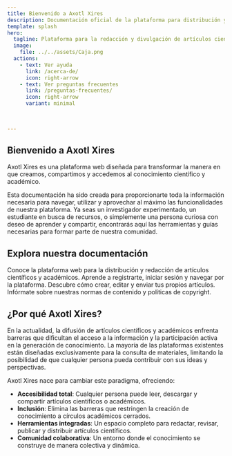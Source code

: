 ```yaml
---
title: Bienvenido a Axotl Xires
description: Documentación oficial de la plataforma para distribución y redacción de artículos científicos y académicos
template: splash
hero:
  tagline: Plataforma para la redacción y divulgación de artículos científicos y académicos.
  image:
    file: ../../assets/Caja.png
  actions:
    - text: Ver ayuda
      link: /acerca-de/
      icon: right-arrow
    - text: Ver preguntas frecuentes
      link: /preguntas-frecuentes/
      icon: right-arrow
      variant: minimal

	  
	  
---
```



## Bienvenido a Axotl Xires

Axotl Xires es una plataforma web diseñada para transformar la manera en que creamos, compartimos y accedemos al conocimiento científico y académico.

Esta documentación ha sido creada para proporcionarte toda la información necesaria para navegar, utilizar y aprovechar al máximo las funcionalidades de nuestra plataforma. Ya seas un investigador experimentado, un estudiante en busca de recursos, o simplemente una persona curiosa con deseo de aprender y compartir, encontrarás aquí las herramientas y guías necesarias para formar parte de nuestra comunidad.

## Explora nuestra documentación

<CardGrid stagger>
	<Card title="¿Qué es Axotl Xires?" icon="open-book">
		Conoce la plataforma web para la distribución y redacción de artículos científicos y académicos.
	</Card>
	<Card title="Guías de Usuario" icon="document">
		Aprende a registrarte, iniciar sesión y navegar por la plataforma.
	</Card>
	<Card title="Publicación de Artículos" icon="pencil">
		Descubre cómo crear, editar y enviar tus propios artículos.
	</Card>
	<Card title="Normas y Lineamientos" icon="setting">
		Infórmate sobre nuestras normas de contenido y políticas de copyright.
	</Card>
</CardGrid>

## ¿Por qué Axotl Xires?

En la actualidad, la difusión de artículos científicos y académicos enfrenta barreras que dificultan el acceso a la información y la participación activa en la generación de conocimiento. La mayoría de las plataformas existentes están diseñadas exclusivamente para la consulta de materiales, limitando la posibilidad de que cualquier persona pueda contribuir con sus ideas y perspectivas.

Axotl Xires nace para cambiar este paradigma, ofreciendo:

- **Accesibilidad total**: Cualquier persona puede leer, descargar y compartir artículos científicos o académicos.
- **Inclusión**: Elimina las barreras que restringen la creación de conocimiento a círculos académicos cerrados.
- **Herramientas integradas**: Un espacio completo para redactar, revisar, publicar y distribuir artículos científicos.
- **Comunidad colaborativa**: Un entorno donde el conocimiento se construye de manera colectiva y dinámica.
